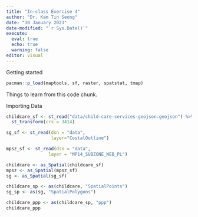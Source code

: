 ```yaml
---
title: "In-class Exercise 4"
author: "Dr. Kam Tin Seong"
date: "30 January 2023"
date-modified: "`r Sys.Date()`"
execute: 
  eval: true
  echo: true
  warning: false
editor: visual  
---
```


Getting started

```r
pacman::p_load(maptools, sf, raster, spatstat, tmap)
```

Things to learn from this code chunk.

Importing Data

```r
childcare_sf <- st_read("data/child-care-services-geojson.geojson") %>%
  st_transform(crs = 3414)
```

```r
sg_sf <- st_read(dsn = "data", 
                 layer="CostalOutline")
```

```r
mpsz_sf <- st_read(dsn = "data", 
                layer = "MP14_SUBZONE_WEB_PL")

```

```r
childcare <- as_Spatial(childcare_sf)
mpsz <- as_Spatial(mpsz_sf)
sg <- as_Spatial(sg_sf)
```

```r
childcare_sp <- as(childcare, "SpatialPoints")
sg_sp <- as(sg, "SpatialPolygons")
```  

```r
childcare_ppp <- as(childcare_sp, "ppp")
childcare_ppp
```
